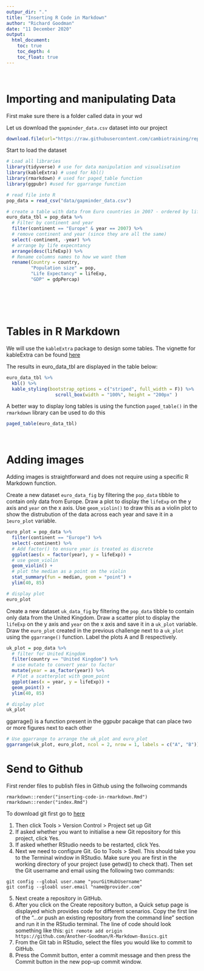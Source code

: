 ```yaml
---
outpur_dir: "."
title: "Inserting R Code in Markdown"
author: "Richard Goodman"
date: "11 December 2020"
output:
  html_document:
    toc: true
    toc_depth: 4
    toc_float: true
---
```


\ 

# Importing and manipulating Data

First make sure there is a folder called data in your wd

Let us download the `gapminder_data.csv` dataset into our project

```r

download.file(url="https://raw.githubusercontent.com/cambiotraining/reproducibility-training/master/data/gapminder_data.csv", destfile="data/gapminder_data.csv")

```

Start to load the dataset 

```r

# Load all libraries
library(tidyverse) # use for data manipulation and visualisation
library(kableExtra) # used for kbl()
library(rmarkdown) # used for paged_table function
library(ggpubr) #used for ggarrange function

# read file into R 
pop_data = read_csv("data/gapminder_data.csv")

# create a table with data from Euro countries in 2007 - ordered by life expectancy 
euro_data_tbl = pop_data %>% 
  # Filter by continent and year 
  filter(continent == "Europe" & year == 2007) %>% 
  # remove continent and year (since they are all the same)
  select(-continent, -year) %>% 
  # arrange by life expecntancy 
  arrange(desc(lifeExp)) %>% 
  # Rename columns names to how we want them 
  rename(Country = country, 
         "Population size" = pop, 
         "Life Expectancy" = lifeExp,
         "GDP" = gdpPercap)





```

\ 

# Tables in R Markdown

We will use the `kableExtra` package to design some tables. The vignette for kableExtra can be found [here](https://cran.r-project.org/web/packages/kableExtra/vignettes/awesome_table_in_html.html
)

The results in euro_data_tbl are displayed in the table below:


```r

euro_data_tbl %>% 
  kbl() %>% 
  kable_styling(bootstrap_options = c("striped", full_width = F)) %>% 
                  scroll_box(width = "100%", height = "200px" )

```

A better way to display long tables is using the function `paged_table()` in the `rmarkdown` library can be used to do this

```r

paged_table(euro_data_tbl)

```

\ 

# Adding images

Adding images is straightforward and does not require using a specific R Markdown function.

Create a new dataset `euro_data_fig` by filtering the `pop_data` tibble to contain only data from Europe. Draw a plot to display the `lifeExp` on the y axis and `year` on the x axis. Use `geom_violin()` to draw this as a violin plot to show the distrubution of the data across each year and save it in a `1euro_plot` variable.

```r

euro_plot = pop_data %>% 
  filter(continent == "Europe") %>% 
  select(-continent) %>% 
  # Add factor() to ensure year is treated as discrete 
  ggplot(aes(x = factor(year), y = lifeExp)) +
  # use geom_violin
  geom_violin() +
  # plot the median as a point on the violin 
  stat_summary(fun = median, geom = "point") +
  ylim(40, 85)

# display plot 
euro_plot

```

 

Create a new dataset `uk_data_fig` by filtering the `pop_data` tibble to contain only data from the United Kingdom. Draw a scatter plot to display the `lifeExp` on the y axis and `year` on the x axis and save it in a `uk_plot` variable.
Draw the `euro_plot` created in the previous challenge next to a `uk_plot` using the `ggarrange()` function. Label the plots A and B respectively.

```r

uk_plot = pop_data %>% 
  # filter for United Kingdom 
  filter(country == "United Kingdom") %>%
  # use mutate to convert year to factor 
  mutate(year = as_factor(year)) %>% 
  # Plot a scatterplot with geom_point
  ggplot(aes(x = year, y = lifeExp)) +
  geom_point() +
  ylim(40, 85)

# display plot 
uk_plot

```

ggarrage() is a function present in the ggpubr pacakge that can place two or more figures next to each other

```r

# Use ggarrange to arrange the uk_plot and euro_plot 
ggarrange(uk_plot, euro_plot, ncol = 2, nrow = 1, labels = c("A", "B"))

```

# Send to Github

First render files to publish files in Github using the follwoing commands

`rmarkdown::render("inserting-code-in-rmarkdown.Rmd")`
`rmarkdown::render("index.Rmd")`

To download git first go to [here](https://support.rstudio.com/hc/en-us/articles/200532077-Version-Control-with-Git-and-SVN)

1. Then click Tools > Version Control > Project set up Git
2. If asked whether you want to initialise a new Git repository for this project, click Yes.
3. If asked whether RStudio needs to be restarted, click Yes.
4. Next we need to configure Git. Go to Tools > Shell. This should take you to the Terminal window in RStudio. Make sure you are first in the working directory of your project (use getwd() to check that). Then set the Git username and email using the following two commands:

```
git config --global user.name "yourGitHubUsername"
git config --gloabl user.email "name@provider.com"
```
5. Next create a repository in GitHub.
6. After you click on the Create repository button, a Quick setup page is displayed which provides code for different scenarios. Copy the first line of the “…or push an existing repository from the command line” section and run it in the RStudio terminal. The line of code should look something like this: `git remote add origin https://github.com/Another-Goodman/R-Markdown-Basics.git`
7. From the Git tab in RStudio, select the files you would like to commit to GitHub.
8. Press the Commit button, enter a commit message and then press the Commit button in the new pop-up commit window.




